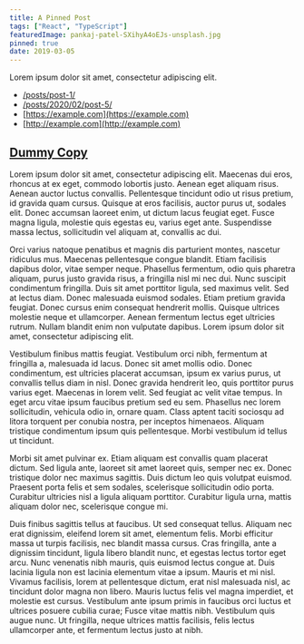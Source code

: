 ```yaml
---
title: A Pinned Post
tags: ["React", "TypeScript"]
featuredImage: pankaj-patel-SXihyA4oEJs-unsplash.jpg
pinned: true
date: 2019-03-05
---
```


Lorem ipsum dolor sit amet, consectetur adipiscing elit.

- [/posts/post-1/](/posts/post-1/)
- [/posts/2020/02/post-5/](/posts/2020/02/post-5/)
- [https://example.com](https://example.com)
- [http://example.com](http://example.com)

## [Dummy Copy](#dummy-copy)

Lorem ipsum dolor sit amet, consectetur adipiscing elit. Maecenas dui eros, rhoncus at ex eget, commodo lobortis justo. Aenean eget aliquam risus. Aenean auctor luctus convallis. Pellentesque tincidunt odio ut risus pretium, id gravida quam cursus. Quisque at eros facilisis, auctor purus ut, sodales elit. Donec accumsan laoreet enim, ut dictum lacus feugiat eget. Fusce magna ligula, molestie quis egestas eu, varius eget ante. Suspendisse massa lectus, sollicitudin vel aliquam at, convallis ac dui.

Orci varius natoque penatibus et magnis dis parturient montes, nascetur ridiculus mus. Maecenas pellentesque congue blandit. Etiam facilisis dapibus dolor, vitae semper neque. Phasellus fermentum, odio quis pharetra aliquam, purus justo gravida risus, a fringilla nisl mi nec dui. Nunc suscipit condimentum fringilla. Duis sit amet porttitor ligula, sed maximus velit. Sed at lectus diam. Donec malesuada euismod sodales. Etiam pretium gravida feugiat. Donec cursus enim consequat hendrerit mollis. Quisque ultrices molestie neque et ullamcorper. Aenean fermentum lectus eget ultricies rutrum. Nullam blandit enim non vulputate dapibus. Lorem ipsum dolor sit amet, consectetur adipiscing elit.

Vestibulum finibus mattis feugiat. Vestibulum orci nibh, fermentum at fringilla a, malesuada id lacus. Donec sit amet mollis odio. Donec condimentum, est ultricies placerat accumsan, ipsum ex varius purus, ut convallis tellus diam in nisl. Donec gravida hendrerit leo, quis porttitor purus varius eget. Maecenas in lorem velit. Sed feugiat ac velit vitae tempus. In eget arcu vitae ipsum faucibus pretium sed eu sem. Phasellus nec lorem sollicitudin, vehicula odio in, ornare quam. Class aptent taciti sociosqu ad litora torquent per conubia nostra, per inceptos himenaeos. Aliquam tristique condimentum ipsum quis pellentesque. Morbi vestibulum id tellus ut tincidunt.

Morbi sit amet pulvinar ex. Etiam aliquam est convallis quam placerat dictum. Sed ligula ante, laoreet sit amet laoreet quis, semper nec ex. Donec tristique dolor nec maximus sagittis. Duis dictum leo quis volutpat euismod. Praesent porta felis et sem sodales, scelerisque sollicitudin odio porta. Curabitur ultricies nisl a ligula aliquam porttitor. Curabitur ligula urna, mattis aliquam dolor nec, scelerisque congue mi.

Duis finibus sagittis tellus at faucibus. Ut sed consequat tellus. Aliquam nec erat dignissim, eleifend lorem sit amet, elementum felis. Morbi efficitur massa ut turpis facilisis, nec blandit massa cursus. Cras fringilla, ante a dignissim tincidunt, ligula libero blandit nunc, et egestas lectus tortor eget arcu. Nunc venenatis nibh mauris, quis euismod lectus congue at. Duis lacinia ligula non est lacinia elementum vitae a ipsum. Mauris et mi nisl. Vivamus facilisis, lorem at pellentesque dictum, erat nisl malesuada nisl, ac tincidunt dolor magna non libero. Mauris luctus felis vel magna imperdiet, et molestie est cursus. Vestibulum ante ipsum primis in faucibus orci luctus et ultrices posuere cubilia curae; Fusce vitae mattis nibh. Vestibulum quis augue nunc. Ut fringilla, neque ultrices mattis facilisis, felis lectus ullamcorper ante, et fermentum lectus justo at nibh.
